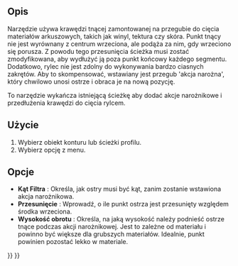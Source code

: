 <languages/>

{{Docnav/pl
|[[CAM_DressupDogbone/pl|Ulepszenie - nadcięcie w narożnikach]]
|[[CAM_DressupLeadInOut/pl|Ulepszenie wprowadzenia / wyprowadzenia]]
|[[CAM_Workbench/pl|środowisko pracy CAM]]
|IconL=CAM_DressupDogbone.svg
|IconR=CAM_DressupLeadInOut.svg
|IconC=Workbench_CAM.svg
}}

{{GuiCommand/pl
|Name=CAM DressupDragKnife
|Name/pl=CAM: Ulepszenie - rylec
|MenuLocation=CAM → Operacje wykańczające ścieżki → Rylec
|Workbenches=[[CAM_Workbench/pl|CAM]]
|SeeAlso=[[CAM_DressupTag/pl|CAM: Ulepszenie - znacznik]], [[CAM_DressupRampEntry/pl|CAM: Ulepszenie - parkowanie narzędzia]], [[CAM_DressupDogbone/pl|CAM: Ulepszenie - nadcięcie w narożnikach]]
}}

<span id="Description"></span>
==Opis==

Narzędzie {{Button|[[Image:CAM_DressupDragKnife.svg|24px]] [[CAM_DressupDragKnife/pl|Rylec]]}} używa krawędzi tnącej zamontowanej na przegubie do cięcia materiałów arkuszowych, takich jak winyl, tektura czy skóra. Punkt tnący nie jest wyrównany z centrum wrzeciona, ale podąża za nim, gdy wrzeciono się porusza. Z powodu tego przesunięcia ścieżka musi zostać zmodyfikowana, aby wydłużyć ją poza punkt końcowy każdego segmentu. Dodatkowo, rylec nie jest zdolny do wykonywania bardzo ciasnych zakrętów. Aby to skompensować, wstawiany jest przegub 'akcja narożna', który chwilowo unosi ostrze i obraca je na nową pozycję.  

To narzędzie wykańcza istniejącą ścieżkę aby dodać akcje narożnikowe i przedłużenia krawędzi do cięcia rylcem.  

<span id="Usage"></span>
==Użycie==

# Wybierz obiekt konturu lub ścieżki profilu.
# Wybierz opcję {{MenuCommand|CAM → Operacje wykańczające ścieżki → [[Image:CAM_DressupDragKnife.svg|16px]] Rylec}} z menu.

<span id="Options"></span>
==Opcje==

*'''Kąt Filtra''' : Określa, jak ostry musi być kąt, zanim zostanie wstawiona akcja narożnikowa.
*'''Przesunięcie''' : Wprowadź, o ile punkt ostrza jest przesunięty względem środka wrzeciona.
*'''Wysokość obrotu''' : Określa, na jaką wysokość należy podnieść ostrze tnące podczas akcji narożnikowej. Jest to zależne od materiału i powinno być większe dla grubszych materiałów. Idealnie, punkt powinien pozostać lekko w materiale.


{{Docnav/pl
|[[CAM_DressupDogbone/pl|Ulepszenie - nadcięcie w narożnikach]]
|[[CAM_DressupLeadInOut/pl|Ulepszenie wprowadzenia / wyprowadzenia]]
|[[CAM_Workbench/pl|środowisko pracy CAM]]
|IconL=CAM_DressupDogbone.svg
|IconR=CAM_DressupLeadInOut.svg
|IconC=Workbench_CAM.svg
}}

{{CAM_Tools_navi{{#translation:}}}}
{{Userdocnavi{{#translation:}}}}